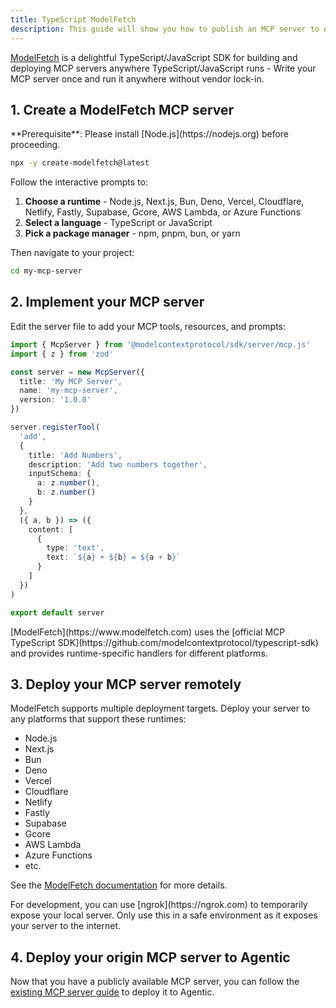 ```yaml
---
title: TypeScript ModelFetch
description: This guide will show you how to publish an MCP server to Agentic using ModelFetch.
---
```


[ModelFetch](https://www.modelfetch.com) is a delightful TypeScript/JavaScript SDK for building and deploying MCP servers anywhere TypeScript/JavaScript runs - Write your MCP server once and run it anywhere without vendor lock-in.

## 1. Create a ModelFetch MCP server

<Info>
  **Prerequisite**: Please install [Node.js](https://nodejs.org) before
  proceeding.
</Info>

```bash
npx -y create-modelfetch@latest
```

Follow the interactive prompts to:

1. **Choose a runtime** - Node.js, Next.js, Bun, Deno, Vercel, Cloudflare, Netlify, Fastly, Supabase, Gcore, AWS Lambda, or Azure Functions
2. **Select a language** - TypeScript or JavaScript
3. **Pick a package manager** - npm, pnpm, bun, or yarn

Then navigate to your project:

```bash
cd my-mcp-server
```

## 2. Implement your MCP server

Edit the server file to add your MCP tools, resources, and prompts:

```ts server.ts
import { McpServer } from '@modelcontextprotocol/sdk/server/mcp.js'
import { z } from 'zod'

const server = new McpServer({
  title: 'My MCP Server',
  name: 'my-mcp-server',
  version: '1.0.0'
})

server.registerTool(
  'add',
  {
    title: 'Add Numbers',
    description: 'Add two numbers together',
    inputSchema: {
      a: z.number(),
      b: z.number()
    }
  },
  ({ a, b }) => ({
    content: [
      {
        type: 'text',
        text: `${a} + ${b} = ${a + b}`
      }
    ]
  })
)

export default server
```

<Note>
  [ModelFetch](https://www.modelfetch.com) uses the [official MCP TypeScript
  SDK](https://github.com/modelcontextprotocol/typescript-sdk) and provides
  runtime-specific handlers for different platforms.
</Note>

## 3. Deploy your MCP server remotely

ModelFetch supports multiple deployment targets. Deploy your server to any platforms that support these runtimes:

- Node.js
- Next.js
- Bun
- Deno
- Vercel
- Cloudflare
- Netlify
- Fastly
- Supabase
- Gcore
- AWS Lambda
- Azure Functions
- etc.

See the [ModelFetch documentation](https://www.modelfetch.com/docs) for more details.

<Warning>
  For development, you can use [ngrok](https://ngrok.com) to temporarily expose
  your local server. Only use this in a safe environment as it exposes your
  server to the internet.
</Warning>

## 4. Deploy your origin MCP server to Agentic

Now that you have a publicly available MCP server, you can follow the [existing MCP server guide](/publishing/guides/existing-mcp-server) to deploy it to Agentic.

